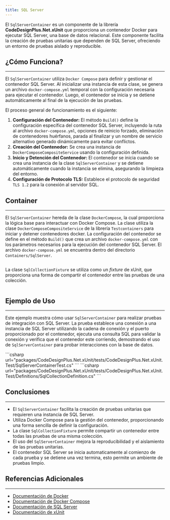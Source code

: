 ```yaml
---
title: SQL Server
---
```



El `SqlServerContainer` es un componente de la librería **CodeDesignPlus.Net.xUnit** que proporciona un contenedor Docker para ejecutar SQL Server, una base de datos relacional. Este componente facilita la creación de pruebas unitarias que dependen de SQL Server, ofreciendo un entorno de pruebas aislado y reproducible.

## ¿Cómo Funciona?
---

El `SqlServerContainer` utiliza `Docker Compose` para definir y gestionar el contenedor SQL Server. Al inicializar una instancia de esta clase, se genera un archivo `docker-compose.yml` temporal con la configuración necesaria para ejecutar el contenedor. Luego, el contenedor se inicia y se detiene automáticamente al final de la ejecución de las pruebas.

El proceso general de funcionamiento es el siguiente:
1.  **Configuración del Contenedor:** El método `Build()` define la configuración específica del contenedor SQL Server, incluyendo la ruta al archivo `docker-compose.yml`, opciones de reinicio forzado, eliminación de contenedores huérfanos, parada al finalizar y un nombre de servicio alternativo generado dinámicamente para evitar conflictos.
2.  **Creación del Contenedor:** Se crea una instancia de `DockerComposeCompositeService` usando la configuración definida.
3.  **Inicio y Detención del Contenedor:** El contenedor se inicia cuando se crea una instancia de la clase `SqlServerContainer` y se detiene automáticamente cuando la instancia se elimina, asegurando la limpieza del entorno.
4. **Configuración de Protocolo TLS:** Establece el protocolo de seguridad `TLS 1.2` para la conexión al servidor SQL.

## Container
---

El `SqlServerContainer` hereda de la clase `DockerCompose`, la cual proporciona la lógica base para interactuar con Docker Compose. La clase utiliza la clase `DockerComposeCompositeService` de la librería `Testcontainers` para iniciar y detener contenedores docker. La configuración del contenedor se define en el método `Build()` que crea un archivo `docker-compose.yml` con los parámetros necesarios para la ejecución del contenedor SQL Server. El archivo `docker-compose.yml` se encuentra dentro del directorio `Containers/SqlServer`.

```csharp url="packages/CodeDesignPlus.Net.xUnit/src/CodeDesignPlus.Net.xUnit/Containers/SqlServer/SqlServerContainer.cs"
```

La clase `SqlCollectionFixture` se utiliza como un *fixture* de xUnit, que proporciona una forma de compartir el contenedor entre las pruebas de una colección.

```csharp url="packages/CodeDesignPlus.Net.xUnit/src/CodeDesignPlus.Net.xUnit/Containers/SqlServer/SqlCollectionFixture.cs"
```

## Ejemplo de Uso
---

Este ejemplo muestra cómo usar `SqlServerContainer` para realizar pruebas de integración con SQL Server. La prueba establece una conexión a una instancia de SQL Server utilizando la cadena de conexión y el puerto proporcionado por el contenedor, ejecuta una consulta SQL para validar la conexión y verifica que el contenedor este corriendo, demostrando el uso de `SqlServerContainer` para probar interacciones con la base de datos.

<Tabs>
    <TabItem label="SqlServerContainerTest">         
    ```csharp url="packages/CodeDesignPlus.Net.xUnit/tests/CodeDesignPlus.Net.xUnit.Test/SqlServerContainerTest.cs"
    ```
    </TabItem>
    <TabItem label="SqlCollectionDefinition">
    ```csharp url="packages/CodeDesignPlus.Net.xUnit/tests/CodeDesignPlus.Net.xUnit.Test/Definitions/SqlCollectionDefinition.cs"
    ```
    </TabItem>
</Tabs>

## Conclusiones
---

-   El `SqlServerContainer` facilita la creación de pruebas unitarias que requieren una instancia de SQL Server.
-   Utiliza Docker Compose para la gestión del contenedor, proporcionando una forma sencilla de definir la configuración.
-    La clase `SqlCollectionFixture` permite compartir un contenedor entre todas las pruebas de una misma colección.
-   El uso del `SqlServerContainer` mejora la reproducibilidad y el aislamiento de las pruebas unitarias.
-  El contenedor SQL Server se inicia automaticamente al comienzo de cada prueba y se detiene una vez termina, esto permite un ambiente de pruebas limpio.

## Referencias Adicionales
---

-   [Documentación de Docker](https://docs.docker.com/)
-   [Documentación de Docker Compose](https://docs.docker.com/compose/)
-   [Documentación de SQL Server](https://docs.microsoft.com/sql/?view=sql-server-ver16)
-   [Documentación de xUnit](https://xunit.net/)

